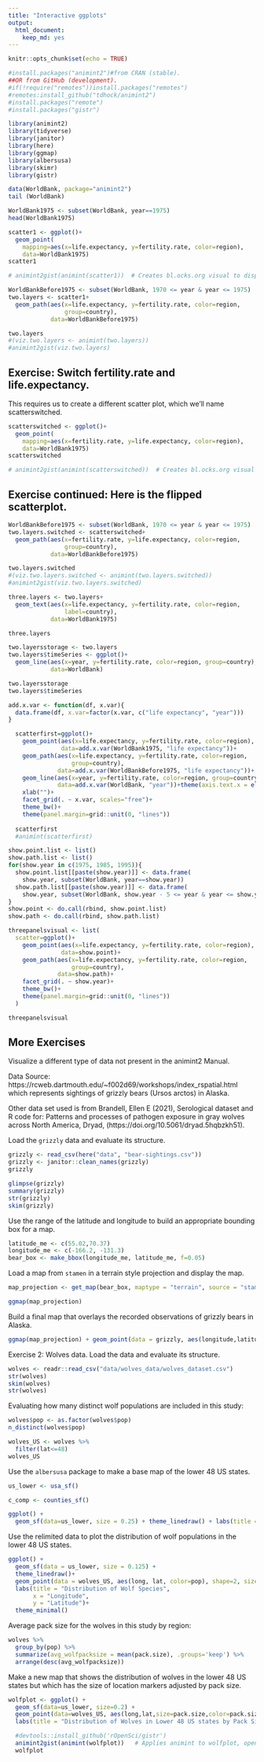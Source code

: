 ```yaml
---
title: "Interactive ggplots"
output: 
  html_document: 
    keep_md: yes
---
```


```r
knitr::opts_chunk$set(echo = TRUE)
```


```r
#install.packages("animint2")#from CRAN (stable).
##OR from GitHub (development).
#if(!require("remotes"))install.packages("remotes")
#remotes:install_github("tdhock/animint2")
#install.packages("remote")
#install.packages("gistr")
```


```r
library(animint2)
library(tidyverse)
library(janitor)
library(here)
library(ggmap)
library(albersusa)
library(skimr)
library(gistr)
```

```r
data(WorldBank, package="animint2")
tail (WorldBank)
```


```r
WorldBank1975 <- subset(WorldBank, year==1975)
head(WorldBank1975)
```


```r
scatter1 <- ggplot()+
  geom_point(
    mapping=aes(x=life.expectancy, y=fertility.rate, color=region),
    data=WorldBank1975)
scatter1

# animint2gist(animint(scatter1))  # Creates bl.ocks.org visual to display scatter1. 
```


```r
WorldBankBefore1975 <- subset(WorldBank, 1970 <= year & year <= 1975)
two.layers <- scatter1+
  geom_path(aes(x=life.expectancy, y=fertility.rate, color=region,
                group=country),
            data=WorldBankBefore1975)

two.layers
#(viz.two.layers <- animint(two.layers))
#animint2gist(viz.two.layers)
```


## Exercise: Switch fertility.rate and life.expectancy. 
This requires us to create a different scatter plot, which we'll name scatterswitched.
```r
scatterswitched <- ggplot()+
  geom_point(
    mapping=aes(x=fertility.rate, y=life.expectancy, color=region),
    data=WorldBank1975)
scatterswitched

# animint2gist(animint(scatterswitched))  # Creates bl.ocks.org visual to display scatterswitched.
```

## Exercise continued: Here is the flipped scatterplot. 

```r
WorldBankBefore1975 <- subset(WorldBank, 1970 <= year & year <= 1975)
two.layers.switched <- scatterswitched+
  geom_path(aes(x=fertility.rate, y=life.expectancy, color=region,
                group=country),
            data=WorldBankBefore1975)

two.layers.switched
#(viz.two.layers.switched <- animint(two.layers.switched))
#animint2gist(viz.two.layers.switched)
```


```r
three.layers <- two.layers+
  geom_text(aes(x=life.expectancy, y=fertility.rate, color=region,
                label=country),
            data=WorldBank1975)

three.layers
```

```r
two.layersstorage <- two.layers
two.layers$timeSeries <- ggplot()+
  geom_line(aes(x=year, y=fertility.rate, color=region, group=country),
            data=WorldBank)

two.layersstorage
two.layers$timeSeries
```

```r
add.x.var <- function(df, x.var){
  data.frame(df, x.var=factor(x.var, c("life expectancy", "year")))
}

  scatterfirst=ggplot()+
    geom_point(aes(x=life.expectancy, y=fertility.rate, color=region),
               data=add.x.var(WorldBank1975, "life expectancy"))+
    geom_path(aes(x=life.expectancy, y=fertility.rate, color=region,
                  group=country),
              data=add.x.var(WorldBankBefore1975, "life expectancy"))+
    geom_line(aes(x=year, y=fertility.rate, color=region, group=country),
              data=add.x.var(WorldBank, "year"))+theme(axis.text.x = element_text(angle = 50, hjust = 1))+
    xlab("")+
    facet_grid(. ~ x.var, scales="free")+
    theme_bw()+
    theme(panel.margin=grid::unit(0, "lines"))
  
  scatterfirst
  #animint(scatterfirst)
```


```r
show.point.list <- list()
show.path.list <- list()
for(show.year in c(1975, 1985, 1995)){
  show.point.list[[paste(show.year)]] <- data.frame(
    show.year, subset(WorldBank, year==show.year))
  show.path.list[[paste(show.year)]] <- data.frame(
    show.year, subset(WorldBank, show.year - 5 <= year & year <= show.year))
}
show.point <- do.call(rbind, show.point.list)
show.path <- do.call(rbind, show.path.list)
```


```r
threepanelsvisual <- list(
  scatter=ggplot()+
    geom_point(aes(x=life.expectancy, y=fertility.rate, color=region),
               data=show.point)+
    geom_path(aes(x=life.expectancy, y=fertility.rate, color=region,
                  group=country),
              data=show.path)+
    facet_grid(. ~ show.year)+
    theme_bw()+
    theme(panel.margin=grid::unit(0, "lines"))
  )

threepanelsvisual
```

## More Exercises

Visualize a different type of data not present in the animint2 Manual. 

Data Source: https://rcweb.dartmouth.edu/~f002d69/workshops/index_rspatial.html which represents sightings of grizzly bears (Ursos arctos) in Alaska. 

Other data set used is from Brandell, Ellen E (2021), Serological dataset and R code for: Patterns and processes of pathogen exposure in gray wolves across North America, Dryad, (https://doi.org/10.5061/dryad.5hqbzkh51).  

Load the `grizzly` data and evaluate its structure. 
```r
grizzly <- read_csv(here("data", "bear-sightings.csv")) 
grizzly <- janitor::clean_names(grizzly)
grizzly
```

```r
glimpse(grizzly)
summary(grizzly)
str(grizzly)
skim(grizzly)
```

Use the range of the latitude and longitude to build an appropriate bounding box for a map.
```r
latitude_me <- c(55.02,70.37)
longitude_me <- c(-166.2, -131.3)
bear_box <- make_bbox(longitude_me, latitude_me, f=0.05)
```

Load a map from `stamen` in a terrain style projection and display the map.
```r
map_projection <- get_map(bear_box, maptype = "terrain", source = "stamen")
```

```r
ggmap(map_projection)
```

Build a final map that overlays the recorded observations of grizzly bears in Alaska.
```r
ggmap(map_projection) + geom_point(data = grizzly, aes(longitude,latitude), size=1, color = "blue") + labs(x = "Longitude", y= "Latitude", title = "Recorded Observations of Grizzly Bears in Alaska")
```

Exercise 2: Wolves data. Load the data and evaluate its structure.
```r
wolves <- readr::read_csv("data/wolves_data/wolves_dataset.csv")
str(wolves)
skim(wolves)
str(wolves)
```

Evaluating how many distinct wolf populations are included in this study:
```r
wolves$pop <- as.factor(wolves$pop)
n_distinct(wolves$pop)
```

```r
wolves_US <- wolves %>%
  filter(lat<=48)
wolves_US
```

Use the `albersusa` package to make a base map of the lower 48 US states.
```r
us_lower <- usa_sf()
```

```r
c_comp <- counties_sf()
```

```r
ggplot() +
  geom_sf(data=us_lower, size = 0.25) + theme_linedraw() + labs(title = "US State Boundaries")
```

Use the relimited data to plot the distribution of wolf populations in the lower 48 US states.

```r
ggplot() + 
  geom_sf(data = us_lower, size = 0.125) + 
  theme_linedraw()+
  geom_point(data = wolves_US, aes(long, lat, color=pop), shape=2, size=4)+
  labs(title = "Distribution of Wolf Species",
       x = "Longitude",
       y = "Latitude")+
  theme_minimal()
```


Average pack size for the wolves in this study by region:
```r
wolves %>%
  group_by(pop) %>%
  summarize(avg_wolfpacksize = mean(pack.size), .groups='keep') %>%
  arrange(desc(avg_wolfpacksize))
```

Make a new map that shows the distribution of wolves in the lower 48 US states but which has the size of location markers adjusted by pack size.
```r
wolfplot <- ggplot() +
  geom_sf(data=us_lower, size=0.2) + 
  geom_point(data=wolves_US, aes(long,lat,size=pack.size,color=pack.size), shape=5) + theme_minimal()+
  labs(title = "Distribution of Wolves in Lower 48 US states by Pack Size", x = "Longitude", y="Latitude")

  #devtools::install_github('rOpenSci/gistr')
  animint2gist(animint(wolfplot))   # Applies animint to wolfplot, opens link to bl.ocks.org.
  wolfplot

```





